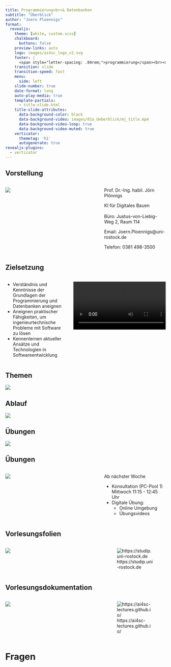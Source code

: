 ```yaml
---
title: Programmierung<br>& Datenbanken
subtitle: "Überblick"
author: "Joern Ploennigs"
format:
  revealjs:
    theme: [white, custom.scss]
    chalkboard: 
      buttons: false
    preview-links: auto
    logo: images/ai4sc_logo_v2.svg
    footer: |
      <span style="letter-spacing: .04rem;">programmierung</span><br><span style="letter-spacing: .0rem;">und datenbanken</span>
    transition: slide
    transition-speed: fast
    menu:
      side: left
    slide-number: true
    date-format: long
    auto-play-media: true
    template-partials:
      - title-slide.html 
    title-slide-attributes:
      data-background-color: black
      data-background-video: images/01a_Ueberblick/mj_title.mp4
      data-background-video-loop: true
      data-background-video-muted: true
    verticator:
      themetag: 'h1'
      autogenerate: true
revealjs-plugins:
  - verticator
---
```



## Vorstellung 

:::: {.columns}
::: {.column width="60%"}
![](images/01a_Ueberblick/Ploennigs.jpg)
:::
::: {.column width="40%"}
Prof. Dr.-Ing. habil. Jörn Plönnigs

KI für Digitales Bauen
<br>
<br>
Büro: Justus-von-Liebig-Weg 2, Raum 114

Email: Joern.Ploennigs@uni-rostock.de

Telefon: 0381 498-3500
:::
::::



## Zielsetzung

:::: {.columns}
::: {.column width="40%"}

- Verständnis und Kenntnisse der Grundlagen der Programmierung und Datenbanken aneignen
- Aneignen praktischer Fähigkeiten, um ingenieurtechnische Probleme mit Software zu lösen
- Kennenlernen aktueller Ansätze und Technologien in Softwareentwicklung
:::
::: {.column width="60%"}
![](images/01a_Ueberblick/mj_python.mp4)
:::
::::



## Themen

![](images/01a_Ueberblick/ablauf.svg)



## Ablauf

![](images/01a_Ueberblick/ablauf2.svg)



## Übungen

![](images/01a_Ueberblick/ablauf3.svg)



## Übungen

:::: {.columns}
::: {.column width="60%"}
![](images/01a_Ueberblick/Uebung.jpg)
:::
::: {.column width="40%"}
Ab nächster Woche

- Konsultation (PC-Pool 1) Mittwoch 11:15 - 12:45 Uhr
- Digitale Übung:
  - Online Umgebung
  - Übungsvideos
:::
::::



## Vorlesungsfolien

:::: {.columns}
::: {.column width="60%"}
![](images/01a_Ueberblick/image_4.png)
:::
::: {.column width="40%"}
![https://studip.uni-rostock.de](images/01a_Ueberblick/image_2.png)
:::
::::



## Vorlesungsdokumentation

:::: {.columns}
::: {.column width="60%"}
![](images/01a_Ueberblick/webpage.png)
:::
::: {.column width="40%"}
![https://ai4sc-lectures.github.io/ ](images/01a_Ueberblick/image_5.png)
:::
::::



# Fragen {background="#000" background-video="images/mj_questions.mp4" background-video-loop="true" background-video-muted="true"} 
